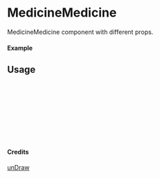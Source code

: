 
<Meta of={MedicineMedicine} title="unDraw/MedicineMedicine" />

# MedicineMedicine

MedicineMedicine component with different props.

#### Example

<Canvas of={MedicineMedicine.Primary} />

## Usage

```ts
import { MedicineMedicine } from "yadl-ui";

const Example = () => {
  return (
      <MedicineMedicine />
  );
};

export default Example;
```

#### Credits
[unDraw](https://undraw.co/illustrations)
